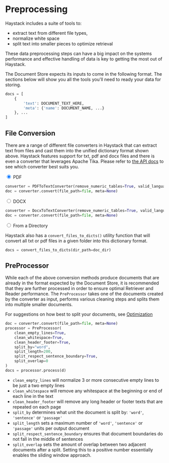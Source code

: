 <!---
title: "Preprocessing"
metaTitle: "Preprocessing"
metaDescription: ""
slug: "/docs/preprocessing"
date: "2020-09-03"
id: "preprocessingmd"
--->

# Preprocessing

Haystack includes a suite of tools to:

- extract text from different file types,
- normalize white space
- split text into smaller pieces to optimize retrieval

These data preprocessing steps can have a big impact on the systems performance
and effective handling of data is key to getting the most out of Haystack.

The Document Store expects its inputs to come in the following format.
The sections below will show you all the tools you'll need to ready your data for storing.

```python
docs = [
    {
        'text': DOCUMENT_TEXT_HERE,
        'meta': {'name': DOCUMENT_NAME, ...}
    }, ...
]
```

## File Conversion

There are a range of different file converters in Haystack that
can extract text from files and cast them into the unified dictionary format shown above.
Haystack features support for txt, pdf and docx files and there is even a converter that leverages Apache Tika.
Please refer to [the API docs](/docs/latest/file_convertersmd) to see which converter best suits you.

<div class="tabs tabsconverters">

<div class="tab">
<input type="radio" id="tab-1" name="tab-group-1" checked />
<label class="labelouter" for="tab-1">PDF</label>
<div class="tabcontent">

```python
converter = PDFToTextConverter(remove_numeric_tables=True, valid_languages=["de","en"])
doc = converter.convert(file_path=file, meta=None)
```

</div>
</div>

<div class="tab">
<input type="radio" id="tab-2" name="tab-group-1" />
<label class="labelouter" for="tab-2">DOCX</label>
<div class="tabcontent">

```python
converter = DocxToTextConverter(remove_numeric_tables=True, valid_languages=["de","en"])
doc = converter.convert(file_path=file, meta=None)
```

</div>
</div>

<div class="tab">
<input type="radio" id="tab-3" name="tab-group-1" />
<label class="labelouter" for="tab-3">From a Directory</label>
<div class="tabcontent">

Haystack also has a `convert_files_to_dicts()` utility function that will convert
all txt or pdf files in a given folder into this dictionary format.

```python
docs = convert_files_to_dicts(dir_path=doc_dir)
```

</div>
</div>

</div>

## PreProcessor

While each of the above conversion methods produce documents that are already in the format expected by the Document Store,
it is recommended that they are further processed in order to ensure optimal Retriever and Reader performance.
The `PreProcessor` takes one of the documents created by the converter as input,
performs various cleaning steps and splits them into multiple smaller documents.

For suggestions on how best to split your documents, see [Optimization](/docs/latest/optimizationmd)

```python
doc = converter.convert(file_path=file, meta=None)
processor = PreProcessor(
    clean_empty_lines=True,
    clean_whitespace=True,
    clean_header_footer=True,
    split_by="word",
    split_length=200,
    split_respect_sentence_boundary=True,
    split_overlap=0
)
docs = processor.process(d)
```

- `clean_empty_lines` will normalize 3 or more consecutive empty lines to be just a two empty lines
- `clean_whitespace` will remove any whitespace at the beginning or end of each line in the text
- `clean_header_footer` will remove any long header or footer texts that are repeated on each page
- `split_by` determines what unit the document is split by: `'word'`, `'sentence'` or `'passage'`
- `split_length` sets a maximum number of `'word'`, `'sentence'` or `'passage'` units per output document
- `split_respect_sentence_boundary` ensures that document boundaries do not fall in the middle of sentences
- `split_overlap` sets the amount of overlap between two adjacent documents after a split. Setting this to a positive number essentially enables the sliding window approach.
